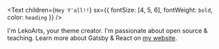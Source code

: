<Text
  children={`Hey Y'all!!`}
  sx={{ fontSize: [4, 5, 6], fontWeight: `bold`, color: `heading` }}
/>

I'm LekoArts, your theme creator. I'm passionate about open source & teaching. Learn more about Gatsby & React on [my website](https://www.lekoarts.de?utm_source=minimal-blog&utm_medium=Starter).
